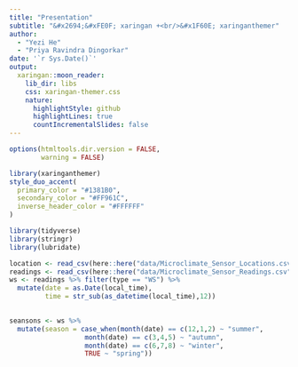 ```yaml
---
title: "Presentation"
subtitle: "&#x2694;&#xFE0F; xaringan +<br/>&#x1F60E; xaringanthemer"  
author: 
  - "Yezi He"
  - "Priya Ravindra Dingorkar"
date: '`r Sys.Date()`'
output:
  xaringan::moon_reader:
    lib_dir: libs
    css: xaringan-themer.css
    nature:
      highlightStyle: github
      highlightLines: true
      countIncrementalSlides: false
---
```


```r
options(htmltools.dir.version = FALSE,
        warning = FALSE)
```

```r
library(xaringanthemer)
style_duo_accent(
  primary_color = "#1381B0",
  secondary_color = "#FF961C",
  inverse_header_color = "#FFFFFF"
)
```

```r
library(tidyverse)
library(stringr)
library(lubridate)
```


```r
location <- read_csv(here::here("data/Microclimate_Sensor_Locations.csv"))
readings <- read_csv(here::here("data/Microclimate_Sensor_Readings.csv")) 
ws <- readings %>% filter(type == "WS") %>%
  mutate(date = as.Date(local_time),
         time = str_sub(as_datetime(local_time),12))
  
```

```r
seansons <- ws %>%
  mutate(season = case_when(month(date) == c(12,1,2) ~ "summer",
                   month(date) == c(3,4,5) ~ "autumn",
                   month(date) == c(6,7,8) ~ "winter",
                   TRUE ~ "spring"))
```



